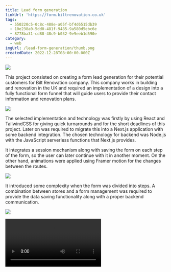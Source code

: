 ```yaml
---
title: Lead form generation
linkUrl: 'https://form.biltrenovation.co.uk'
tags:
  - 550220c5-0c8c-488e-a05f-bf4d6515db39
  - 10e238a0-5dd0-481f-9485-9a580d5ebc6e
  - 8778ba31-cd88-48c9-b032-9e9eeb1d590e
category:
  - web
imgUrl: /lead-form-generation/thumb.png
createdDate: 2022-12-28T08:00:00.000Z
---
```


![](/lead-form-generation/1.jpg)

This project consisted on creating a form lead generation for their potential customers for Bilt Renovation company. This company works in building and renovation in the UK and required an implementation of a design into a fully functional form funnel that will guide users to provide their contact information and renovation plans.

![](/lead-form-generation/2.jpg)

The selected implementation and technology was firstly by using React and TailwindCSS for giving quick turnarounds and for the short deadlines of this project. Later on was required to migrate this into a Next.js application with some backend integration. The chosen technology for backend was Node.js with the JavaScript serverless functions that Next.js provides.

It integrates a session mechanism along with saving the form on each step of the form, so the user can later continue with it in another moment. On the other hand, animations were applied using Framer motion for the changes between the routes.

![](/lead-form-generation/3.jpg)

It introduced some complexity when the form was divided into steps. A combination between stores and a form management was required to provide the data saving functionality along with a proper backend communication.

![](/lead-form-generation/4.jpg)

<Video width={1644} height={1083} src="/lead-form-generation/demo.mp4" />

